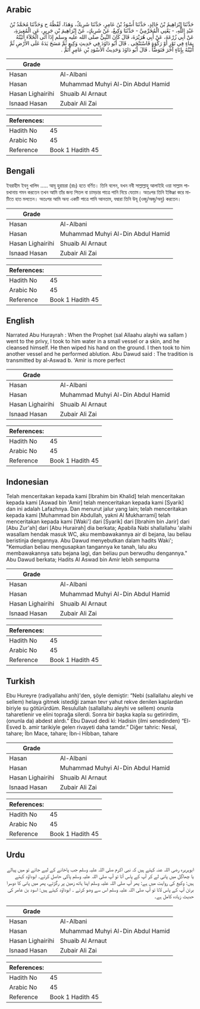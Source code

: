 ## Arabic


<div dir="rtl" lang="ar" style={{fontSize:'larger',backgroundColor:'#f8f9fa',padding:20}}>
حَدَّثَنَا إِبْرَاهِيمُ بْنُ خَالِدٍ، حَدَّثَنَا أَسْوَدُ بْنُ عَامِرٍ، حَدَّثَنَا شَرِيكٌ، وَهَذَا، لَفْظُهُ ح وَحَدَّثَنَا مُحَمَّدُ بْنُ عَبْدِ اللَّهِ، - يَعْنِي الْمُخَرِّمِيَّ - حَدَّثَنَا وَكِيعٌ، عَنْ شَرِيكٍ، عَنْ إِبْرَاهِيمَ بْنِ جَرِيرٍ، عَنِ الْمُغِيرَةِ، عَنْ أَبِي زُرْعَةَ، عَنْ أَبِي هُرَيْرَةَ، قَالَ كَانَ النَّبِيُّ صلى الله عليه وسلم إِذَا أَتَى الْخَلاَءَ أَتَيْتُهُ بِمَاءٍ فِي تَوْرٍ أَوْ رَكْوَةٍ فَاسْتَنْجَى ‏.‏ قَالَ أَبُو دَاوُدَ فِي حَدِيثِ وَكِيعٍ ثُمَّ مَسَحَ يَدَهُ عَلَى الأَرْضِ ثُمَّ أَتَيْتُهُ بِإِنَاءٍ آخَرَ فَتَوَضَّأَ ‏.‏ قَالَ أَبُو دَاوُدَ وَحَدِيثُ الأَسْوَدِ بْنِ عَامِرٍ أَتَمُّ ‏.‏
</div>
<div style={{backgroundColor:'#f8f9fa',padding:20, marginBottom: 10}}><table> <thead> <tr> <th>Grade</th> <th></th> </tr> </thead> <tbody> <tr><td>Hasan</td><td>Al-Albani</td></tr><tr><td>Hasan</td><td>Muhammad Muhyi Al-Din Abdul Hamid</td></tr><tr><td>Hasan Lighairihi</td><td>Shuaib Al Arnaut</td></tr><tr><td>Isnaad Hasan</td><td>Zubair Ali Zai</td></tr></tbody></table><table> <thead> <tr> <th>References:</th> <th></th> </tr> </thead> <tbody><tr><td>Hadith No</td><td>45</td></tr><tr><td>Arabic No</td><td>45</td></tr><tr><td>Reference</td><td>Book 1 Hadith 45</td></tr></tbody></table></div>

## Bengali


<div dir="ltr" lang="bn" style={{fontSize:'larger',backgroundColor:'#f8f9fa',padding:20}}>
ইবরাহীম ইবনু খালিদ ..... আবূ হুরায়রা (রাঃ) হতে বর্ণিত। তিনি বলেন, যখন নবী সাল্লাল্লাহু আলাইহি ওয়া সাল্লাম পায়খানায় গমন করতেন তখন আমি তাঁর জন্য পিতল বা চামড়ার পাত্রে পানি নিয়ে যেতাম। অতঃপর তিনি ইস্তিঞ্জা করে মাটিতে হাত মলতেন। অতঃপর আমি অন্য একটি পাত্রে পানি আনতাম, যদ্বারা তিনি উযূ (ওজু/অজু/অযু) করতেন।
</div>
<div style={{backgroundColor:'#f8f9fa',padding:20, marginBottom: 10}}><table> <thead> <tr> <th>Grade</th> <th></th> </tr> </thead> <tbody> <tr><td>Hasan</td><td>Al-Albani</td></tr><tr><td>Hasan</td><td>Muhammad Muhyi Al-Din Abdul Hamid</td></tr><tr><td>Hasan Lighairihi</td><td>Shuaib Al Arnaut</td></tr><tr><td>Isnaad Hasan</td><td>Zubair Ali Zai</td></tr></tbody></table><table> <thead> <tr> <th>References:</th> <th></th> </tr> </thead> <tbody><tr><td>Hadith No</td><td>45</td></tr><tr><td>Arabic No</td><td>45</td></tr><tr><td>Reference</td><td>Book 1 Hadith 45</td></tr></tbody></table></div>

## English


<div dir="ltr" lang="en" style={{fontSize:'larger',backgroundColor:'#f8f9fa',padding:20}}>
Narrated Abu Hurayrah : When the Prophet (sal Allaahu alayhi wa sallam ) went to the privy, I took to him water in a small vessel or a skin, and he cleansed himself. He then wiped his hand on the ground. I then took to him another vessel and he performed ablution. Abu Dawud said : The tradition is transmitted by al-Aswad b. 'Amir is more perfect
</div>
<div style={{backgroundColor:'#f8f9fa',padding:20, marginBottom: 10}}><table> <thead> <tr> <th>Grade</th> <th></th> </tr> </thead> <tbody> <tr><td>Hasan</td><td>Al-Albani</td></tr><tr><td>Hasan</td><td>Muhammad Muhyi Al-Din Abdul Hamid</td></tr><tr><td>Hasan Lighairihi</td><td>Shuaib Al Arnaut</td></tr><tr><td>Isnaad Hasan</td><td>Zubair Ali Zai</td></tr></tbody></table><table> <thead> <tr> <th>References:</th> <th></th> </tr> </thead> <tbody><tr><td>Hadith No</td><td>45</td></tr><tr><td>Arabic No</td><td>45</td></tr><tr><td>Reference</td><td>Book 1 Hadith 45</td></tr></tbody></table></div>

## Indonesian


<div dir="ltr" lang="id" style={{fontSize:'larger',backgroundColor:'#f8f9fa',padding:20}}>
Telah menceritakan kepada kami [Ibrahim bin Khalid] telah menceritakan kepada kami [Aswad bin 'Amir] telah menceritakan kepada kami [Syarik] dan ini adalah Lafazhnya. Dan menurut jalur yang lain; telah menceritakan kepada kami [Muhammad bin Abdullah, yakni Al Mukharrami] telah menceritakan kepada kami [Waki'] dari [Syarik] dari [Ibrahim bin Jarir] dari [Abu Zur'ah] dari [Abu Hurairah] dia berkata; Apabila Nabi shallallahu 'alaihi wasallam hendak masuk WC, aku membawakannya air di bejana, lau beliau beristinja dengannya. Abu Dawud menyebutkan dalam hadits Waki'; "Kemudian beliau mengusapkan tangannya ke tanah, lalu aku membawakannya satu bejana lagi, dan beliau pun berwudhu dengannya." Abu Dawud berkata; Hadits Al Aswad bin Amir lebih sempurna
</div>
<div style={{backgroundColor:'#f8f9fa',padding:20, marginBottom: 10}}><table> <thead> <tr> <th>Grade</th> <th></th> </tr> </thead> <tbody> <tr><td>Hasan</td><td>Al-Albani</td></tr><tr><td>Hasan</td><td>Muhammad Muhyi Al-Din Abdul Hamid</td></tr><tr><td>Hasan Lighairihi</td><td>Shuaib Al Arnaut</td></tr><tr><td>Isnaad Hasan</td><td>Zubair Ali Zai</td></tr></tbody></table><table> <thead> <tr> <th>References:</th> <th></th> </tr> </thead> <tbody><tr><td>Hadith No</td><td>45</td></tr><tr><td>Arabic No</td><td>45</td></tr><tr><td>Reference</td><td>Book 1 Hadith 45</td></tr></tbody></table></div>

## Turkish


<div dir="ltr" lang="tr" style={{fontSize:'larger',backgroundColor:'#f8f9fa',padding:20}}>
Ebu Hureyre (radiyallahu anh)'den, şöyle demiştir: “Nebi (sallallahu aleyhi ve sellem) helaya gitmek istediği zaman tevr yahut rekve denilen kaplardan biriyle su götürürdüm. Resulullah (sallallahu aleyhi ve sellem) onunla taharetlenir ve elini toprağa silerdi. Sonra bir başka kapla su getirirdim, (onunla da) abdest alırdı.” Ebu Davud dedi ki: Hadisin (ilmi senedinden) “El-Esved b. amir tarikiyle gelen rivayeti daha tamdır.” Diğer tahric: Nesaî, tahare; İbn Mace, tahare; İbn-i Hibban, tahare
</div>
<div style={{backgroundColor:'#f8f9fa',padding:20, marginBottom: 10}}><table> <thead> <tr> <th>Grade</th> <th></th> </tr> </thead> <tbody> <tr><td>Hasan</td><td>Al-Albani</td></tr><tr><td>Hasan</td><td>Muhammad Muhyi Al-Din Abdul Hamid</td></tr><tr><td>Hasan Lighairihi</td><td>Shuaib Al Arnaut</td></tr><tr><td>Isnaad Hasan</td><td>Zubair Ali Zai</td></tr></tbody></table><table> <thead> <tr> <th>References:</th> <th></th> </tr> </thead> <tbody><tr><td>Hadith No</td><td>45</td></tr><tr><td>Arabic No</td><td>45</td></tr><tr><td>Reference</td><td>Book 1 Hadith 45</td></tr></tbody></table></div>

## Urdu


<div dir="rtl" lang="ur" style={{fontSize:'larger',backgroundColor:'#f8f9fa',padding:20}}>
ابوہریرہ رضی اللہ عنہ کہتے ہیں کہ نبی اکرم صلی اللہ علیہ وسلم جب پاخانے کے لیے جاتے تو میں پیالے یا چھاگل میں پانی لے کر آپ کے پاس آتا تو آپ صلی اللہ علیہ وسلم پاکی حاصل کرتے۔ ابوداؤد کہتے ہیں: وکیع کی روایت میں ہے: پھر آپ صلی اللہ علیہ وسلم اپنا ہاتھ زمین پر رگڑتے، پھر میں پانی کا دوسرا برتن آپ کے پاس لاتا تو آپ صلی اللہ علیہ وسلم اس سے وضو کرتے ۔ ابوداؤد کہتے ہیں: اسود بن عامر کی حدیث زیادہ کامل ہے۔
</div>
<div style={{backgroundColor:'#f8f9fa',padding:20, marginBottom: 10}}><table> <thead> <tr> <th>Grade</th> <th></th> </tr> </thead> <tbody> <tr><td>Hasan</td><td>Al-Albani</td></tr><tr><td>Hasan</td><td>Muhammad Muhyi Al-Din Abdul Hamid</td></tr><tr><td>Hasan Lighairihi</td><td>Shuaib Al Arnaut</td></tr><tr><td>Isnaad Hasan</td><td>Zubair Ali Zai</td></tr></tbody></table><table> <thead> <tr> <th>References:</th> <th></th> </tr> </thead> <tbody><tr><td>Hadith No</td><td>45</td></tr><tr><td>Arabic No</td><td>45</td></tr><tr><td>Reference</td><td>Book 1 Hadith 45</td></tr></tbody></table></div>